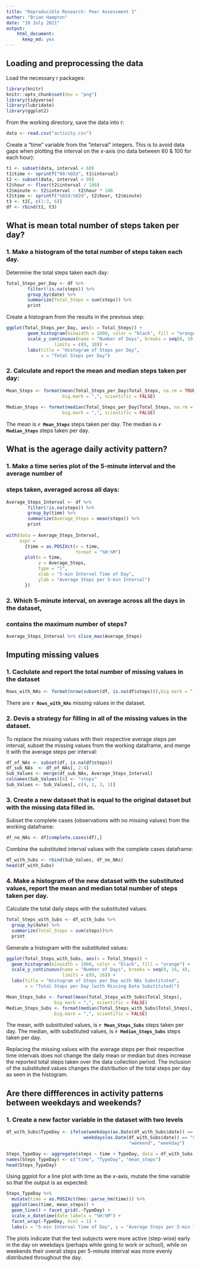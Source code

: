 ---
title: "Reproducible Research: Peer Assessment 1"
author: "Brian Hampton"
date: "10 July 2021"
output: 
    html_document: 
      keep_md: yes
---

## Loading and preprocessing the data
Load the necessary r packages:
```{r setup}
library(knitr)
knitr::opts_chunk$set(dev = "png")
library(tidyverse)
library(lubridate)
library(ggplot2)

```

From the working directory, save the data into r:
```{r Load the data}
data <- read.csv("activity.csv")
```
Create a "time" variable from the "interval" integers.  This is to avoid data
gaps when plotting the interval on the x-axis (no data between 60 & 100 for
each hour):
```{r time}
t1 <- subset(data, interval < 60)
t1$time <- sprintf("00:%02d", t1$interval)
t2 <- subset(data, interval > 99)
t2$hour <- floor(t2$interval / 100)
t2$minute <- t2$interval - t2$hour * 100
t2$time <- sprintf("%02d:%02d", t2$hour, t2$minute)
t3 <- t2[, c(1:3, 6)]
df <- rbind(t1, t3)
```
## What is mean total number of steps taken per day?

### 1. Make a histogram of the total number of steps taken each day.

Determine the total steps taken each day:
```{r Total_daily_steps}
Total_Steps_per_Day <- df %>%
        filter(!is.na(steps)) %>%
        group_by(date) %>%
        summarize(Total_Steps = sum(steps)) %>%
        print
```
Create a histogram from the results in the previous step:
```{r Histogram_of_daily_steps}
ggplot(Total_Steps_per_Day, aes(x = Total_Steps)) + 
        geom_histogram(binwidth = 1000, color = "black", fill = "orange") +
        scale_y_continuous(name = "Number of Days", breaks = seq(0, 10, 2), 
                  limits = c(0, 10)) +
        labs(title = "Histogram of Steps per Day", 
             x = "Total Steps per Day")
```

### 2. Calculate and report the **mean** and **median** steps taken per day:
```{r Mean_and_Median_daily_steps}
Mean_Steps <- format(mean(Total_Steps_per_Day$Total_Steps, na.rm = TRUE),
                     big.mark = ",", scientific = FALSE) 
                   
Median_Steps <- format(median(Total_Steps_per_Day$Total_Steps, na.rm = TRUE),
                     big.mark = ",", scientific = FALSE)   

```
The mean is **`r Mean_Steps`** steps taken per day.
The median is **`r Median_Steps`** steps taken per day.

## What is the agerage daily activity pattern?
### 1. Make a time series plot of the 5-minute interval and the average number of 
### steps taken, averaged across all days:

```{r Interval_Average}
Average_Steps_Interval <- df %>%
        filter(!is.na(steps)) %>%
        group_by(time) %>%
        summarize(Average_Steps = mean(steps)) %>%
        print
        
with(data = Average_Steps_Interval,
     expr = 
       {time = as.POSIXct(x = time,
                          format = "%H:%M")
       plot(x = time,
            y = Average_Steps,
            type = "l",
            xlab = "5-min Interval Time of Day",
            ylab = "Average Steps per 5-min Interval")
       })
```

### 2. Which 5-minute interval, on average across all the days in the dataset, 
### contains the maximum number of steps?
```{r Max_Interval}
Average_Steps_Interval %>% slice_max(Average_Steps)
```
## Imputing missing values
### 1. Caclulate and report the total number of missing values in the dataset
```{r Missing_values}
Rows_with_NAs <- format(nrow(subset(df, is.na(df$steps))),big.mark = ",", scientific = FALSE) 
```
There are **`r Rows_with_NAs`** missing values in the dataset.

### 2. Devis a strategy for filling in all of the missing values in the dataset.
To replace the missing values with their respective average steps per interval, subset the missing values from the working dataframe, and merge it with the average
steps per interval:
```{r Fill_missing_values_in_working_dataframe}
df_of_NAs <- subset(df, is.na(df$steps))
df_sub_NAs  <- df_of_NAs[, 2:4]
Sub_Values <- merge(df_sub_NAs, Average_Steps_Interval)
colnames(Sub_Values)[4] <- "steps"
Sub_Values <- Sub_Values[, c(4, 2, 3, 1)]
```
### 3. Create a new dataset that is equal to the original dataset but with the missing data filled in.
Subset the complete cases (observations with no missing values) from the working
dataframe:
```{r Complete_cases_in_working_dataframe}
df_no_NAs <- df[complete.cases(df),]
```
Combine the substituted interval values with the complete cases dataframe:
```{r Dataframe_with_Substituted_Values}
df_with_Subs <- rbind(Sub_Values, df_no_NAs)
head(df_with_Subs)
```
### 4. Make a histogram of the new dataset with the substituted values, report the **mean** and **median** total number of steps taken per day.
Calculate the total daily steps with the substituted values:
```{r New_total_daily_steps}
Total_Steps_with_Subs <- df_with_Subs %>%
  group_by(date) %>%
  summarize(Total_Steps = sum(steps))%>%
  print
```
Generate a histogram with the substituted values:
```{r Histogram_with_substituted_values}
ggplot(Total_Steps_with_Subs, aes(x = Total_Steps)) + 
  geom_histogram(binwidth = 1000, color = "black", fill = "orange") +
  scale_y_continuous(name = "Number of Days", breaks = seq(0, 16, 4), 
                     limits = c(0, 16)) +
  labs(title = "Histogram of Steps per Day with NAs Substituted", 
       x = "Total Steps per Day (with Missing Data Substituted)")
```
```{r Mean_and_Median_with_substituted_values}
Mean_Steps_Subs <- format(mean(Total_Steps_with_Subs$Total_Steps),
                  big.mark = ",", scientific = FALSE) 
Median_Steps_Subs <- format(median(Total_Steps_with_Subs$Total_Steps),
                  big.mark = ",", scientific = FALSE) 
```
The mean, with substituted values, is **`r Mean_Steps_Subs`** steps taken per day.
The median, with substituted values, is **`r Median_Steps_Subs`** steps taken per day.

Replacing the missing values with the average steps per their respective time intervals does not change the daily mean or median but does increase the reported total steps taken over the data collection period.  The inclusion of the substituted values changes the distribution of the total steps per day as seen in the histogram.

## Are there diffferences in activity patterns between weekdays and weekends?

### 1. Create a new factor variable in the dataset with two levels
```{r Type_of_Day}
df_with_Subs$TypeDay <- ifelse(weekdays(as.Date(df_with_Subs$date)) == "Saturday" |
                             weekdays(as.Date(df_with_Subs$date)) == "Sunday",
                                              "weekend", "weekday")

Steps_TypeDay <- aggregate(steps ~ time + TypeDay, data = df_with_Subs, FUN = mean)
names(Steps_TypeDay) <- c("time", "TypeDay", "mean_steps")
head(Steps_TypeDay)
```
Using ggplot for a line plot with time as the x-axis, mutate the time variable so that the output is as expected:
```{r Steps_by_Day_Type}
Steps_TypeDay %>%
  mutate(time = as.POSIXct(hms::parse_hm(time))) %>%
  ggplot(aes(time, mean_steps)) +
  geom_line() + facet_grid(.~TypeDay) +
  scale_x_datetime(date_labels = "%H:%M") +
  facet_wrap(~TypeDay, ncol = 1) +
  labs(x = "5-min Interval Time of Day", y = "Average Steps per 5-min Interval")

```

The plots indicate that the test subjects were more active (step-wise) early in the day on weekdays (perhaps while going to work or school), while on weekends their overall steps per 5-minute interval was more evenly distributed throughout the day. 
                
